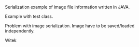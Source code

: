 Serialization example of image file information written in JAVA.

Example with test class.

Problem with image serialization. Image have to be saved/loaded independently.

Witek

